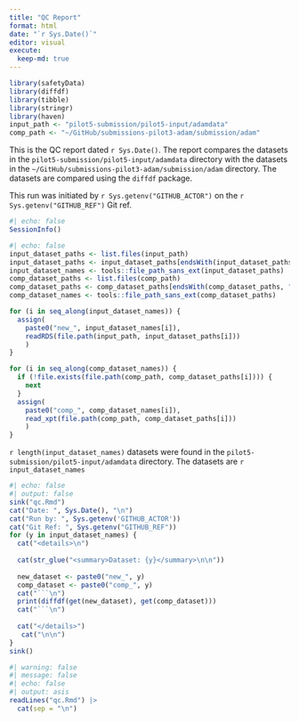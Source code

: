 ```yaml
---
title: "QC Report"
format: html
date: "`r Sys.Date()`"
editor: visual
execute:
  keep-md: true
---
```


```r
library(safetyData)
library(diffdf)
library(tibble)
library(stringr)
library(haven)
input_path <- "pilot5-submission/pilot5-input/adamdata"
comp_path <- "~/GitHub/submissions-pilot3-adam/submission/adam"
```

This is the QC report dated `r Sys.Date()`. The report compares the datasets in the `pilot5-submission/pilot5-input/adamdata` directory with the datasets in the `~/GitHub/submissions-pilot3-adam/submission/adam` directory. The datasets are compared using the `diffdf` package.

This run was initiated by `r Sys.getenv("GITHUB_ACTOR")` on the `r Sys.getenv("GITHUB_REF")` Git ref. 

```r
#| echo: false
SessionInfo()
```

```r
#| echo: false
input_dataset_paths <- list.files(input_path)
input_dataset_paths <- input_dataset_paths[endsWith(input_dataset_paths, ".rds") ]
input_dataset_names <- tools::file_path_sans_ext(input_dataset_paths)
comp_dataset_paths <- list.files(comp_path)
comp_dataset_paths <- comp_dataset_paths[endsWith(comp_dataset_paths, ".xpt") ]
comp_dataset_names <- tools::file_path_sans_ext(comp_dataset_paths)

for (i in seq_along(input_dataset_names)) {
  assign(
    paste0("new_", input_dataset_names[i]), 
    readRDS(file.path(input_path, input_dataset_paths[i]))
    )
}

for (i in seq_along(comp_dataset_names)) {
  if (!file.exists(file.path(comp_path, comp_dataset_paths[i]))) {
    next
  }
  assign(
    paste0("comp_", comp_dataset_names[i]), 
    read_xpt(file.path(comp_path, comp_dataset_paths[i]))
    )
}

```

`r length(input_dataset_names)` datasets were found in the `pilot5-submission/pilot5-input/adamdata` directory.
The datasets are `r input_dataset_names`

```r
#| echo: false
#| output: false
sink("qc.Rmd")
cat("Date: ", Sys.Date(), "\n")
cat("Run by: ", Sys.getenv('GITHUB_ACTOR'))
cat("Git Ref: ", Sys.getenv("GITHUB_REF"))
for (y in input_dataset_names) {
  cat("<details>\n")
  
  cat(str_glue("<summary>Dataset: {y}</summary>\n\n"))
  
  new_dataset <- paste0("new_", y)
  comp_dataset <- paste0("comp_", y)
  cat("```\n")
  print(diffdf(get(new_dataset), get(comp_dataset)))
  cat("```\n")
  
  cat("</details>")
   cat("\n\n")
}
sink()
```

```r
#| warning: false
#| message: false
#| echo: false
#| output: asis
readLines("qc.Rmd") |>
  cat(sep = "\n")
```